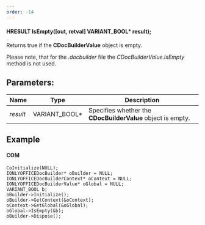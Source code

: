 ```yaml
---
order: -14
---
```

#### HRESULT IsEmpty(\[out, retval] VARIANT\_BOOL\* result);

Returns true if the **CDocBuilderValue** object is empty.

Please note, that for the *.docbuilder* file the *CDocBuilderValue.IsEmpty* method is not used.

## Parameters:

| Name     | Type            | Description                                                 |
| -------- | --------------- | ----------------------------------------------------------- |
| *result* | VARIANT\_BOOL\* | Specifies whether the **CDocBuilderValue** object is empty. |

## Example

#### COM

```
CoInitialize(NULL);
IONLYOFFICEDocBuilder* oBuilder = NULL;
IONLYOFFICEDocBuilderContext* oContext = NULL;
IONLYOFFICEDocBuilderValue* oGlobal = NULL;
VARIANT_BOOL b;
oBuilder->Initialize();
oBuilder->GetContext(&oContext);
oContext->GetGlobal(&oGlobal);
oGlobal->IsEmpty(&b);
oBuilder->Dispose();
```
